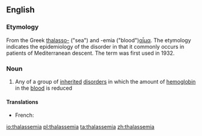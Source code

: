 ==English==
===Etymology===
From the Greek [[thalasso-]] ("sea") and -emia ("blood")[[αἷμα]]. The etymology indicates the epidemiology of the disorder in that it commonly occurs in patients of Mediterranean descent. The term was first used in 1932.

===Noun===
{{en-noun}}

#{{medicine}} Any of a group of [[inherited]] [[disorder]]s in which the amount of [[hemoglobin]] in the [[blood]] is reduced

====Translations====
{{trans-top}}
* French: {{t|fr|thalassémie |f}}
{{trans-mid}}
{{trans-bottom}}

[[io:thalassemia]]
[[pl:thalassemia]]
[[ta:thalassemia]]
[[zh:thalassemia]]